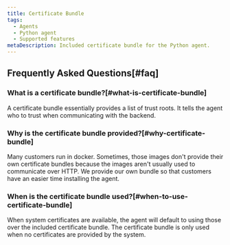 ```yaml
---
title: Certificate Bundle
tags:
  - Agents
  - Python agent
  - Supported features
metaDescription: Included certificate bundle for the Python agent.
---
```


## Frequently Asked Questions[#faq]

### What is a certificate bundle?[#what-is-certificate-bundle]

A certificate bundle essentially provides a list of trust roots. It tells the agent who to trust when communicating with the backend.

### Why is the certificate bundle provided?[#why-certificate-bundle]

Many customers run in docker. Sometimes, those images don't provide their own certificate bundles because the images aren't usually used to communicate over HTTP. We provide our own bundle so that customers have an easier time installing the agent.

### When is the certificate bundle used?[#when-to-use-certificate-bundle]

When system certificates are available, the agent will default to using those over the included certificate bundle. The certificate bundle is only used when no certificates are provided by the system.
